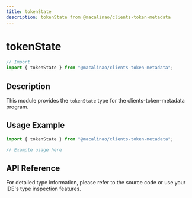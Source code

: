 ```yaml
---
title: tokenState
description: tokenState from @macalinao/clients-token-metadata
---
```


# tokenState

```typescript
// Import
import { tokenState } from "@macalinao/clients-token-metadata";
```

## Description

This module provides the `tokenState` type for the clients-token-metadata program.

## Usage Example

```typescript
import { tokenState } from "@macalinao/clients-token-metadata";

// Example usage here
```

## API Reference

For detailed type information, please refer to the source code or use your IDE's type inspection features.
